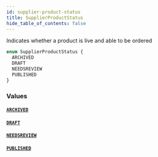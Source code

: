 ```yaml
---
id: supplier-product-status
title: SupplierProductStatus
hide_table_of_contents: false
---
```



Indicates whether a product is live and able to be ordered

```graphql
enum SupplierProductStatus {
  ARCHIVED
  DRAFT
  NEEDSREVIEW
  PUBLISHED
}
```


### Values

#### [`ARCHIVED`](#)




#### [`DRAFT`](#)




#### [`NEEDSREVIEW`](#)




#### [`PUBLISHED`](#)






